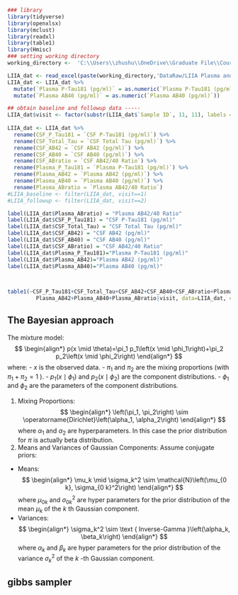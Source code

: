 ```r
### library
library(tidyverse)
library(openxlsx)
library(mclust)
library(readxl)
library(table1)
library(Hmisc)
### setting working directory
working_directory <-  'C:\\Users\\zhushu\\OneDrive\\Graduate File\\Course\\Thesis'

```

```r
LIIA_dat <- read_excel(paste(working_directory,'DataRaw/LIIA Plasma and CSF Study.xlsx',sep = '/'))
LIIA_dat <- LIIA_dat %>%
  mutate(`Plasma P-Tau181 (pg/ml)` = as.numeric(`Plasma P-Tau181 (pg/ml)`)) %>%
  mutate(`Plasma AB40 (pg/ml)` = as.numeric(`Plasma AB40 (pg/ml)`))

## obtain baseline and followup data -----
LIIA_dat$visit <- factor(substr(LIIA_dat$`Sample ID`, 11, 11), labels = c("baseline", "followup") ) 
  
LIIA_dat <- LIIA_dat %>%  
  rename(CSF_P_Tau181 = `CSF P-Tau181 (pg/ml)`) %>%
  rename(CSF_Total_Tau = `CSF Total Tau (pg/ml)`) %>%
  rename(CSF_AB42 = `CSF AB42 (pg/ml)`) %>%
  rename(CSF_AB40 = `CSF AB40 (pg/ml)`) %>%
  rename(CSF_ABratio = `CSF AB42/40 Ratio`) %>%
  rename(Plasma_P_Tau181 = `Plasma P-Tau181 (pg/ml)`) %>%
  rename(Plasma_AB42 = `Plasma AB42 (pg/ml)`) %>%
  rename(Plasma_AB40 = `Plasma AB40 (pg/ml)`) %>%
  rename(Plasma_ABratio = `Plasma AB42/40 Ratio`) 
#LIIA_baseline <- filter(LIIA_dat, visit==1)
#LIIA_followup <- filter(LIIA_dat, visit==2)  

label(LIIA_dat$Plasma_ABratio) = "Plasma AB42/40 Ratio"
label(LIIA_dat$CSF_P_Tau181) = "CSF P-Tau181 (pg/ml)"
label(LIIA_dat$CSF_Total_Tau) = "CSF Total Tau (pg/ml)"
label(LIIA_dat$CSF_AB42) = "CSF AB42 (pg/ml)"
label(LIIA_dat$CSF_AB40) = "CSF AB40 (pg/ml)"
label(LIIA_dat$CSF_ABratio) = "CSF AB42/40 Ratio"
label(LIIA_dat$Plasma_P_Tau181)="Plasma P-Tau181 (pg/ml)"
label(LIIA_dat$Plasma_AB42)="Plasma AB42 (pg/ml)"
label(LIIA_dat$Plasma_AB40)="Plasma AB40 (pg/ml)"

  

table1(~CSF_P_Tau181+CSF_Total_Tau+CSF_AB42+CSF_AB40+CSF_ABratio+Plasma_P_Tau181+
         Plasma_AB42+Plasma_AB40+Plasma_ABratio|visit, data=LIIA_dat, caption = "Table 1: Basic descriptive statistics")
```

## The Bayesian approach
The mixture model:
$$
\begin{align*}
p(x \mid \theta)=\pi_1 p_1\left(x \mid \phi_1\right)+\pi_2 p_2\left(x \mid \phi_2\right)
\end{align*}
$$
where:
- $x$ is the observed data.
- $\pi_1$ and $\pi_2$ are the mixing proportions (with $\pi_1+\pi_2=1$ ).
- $p_1\left(x \mid \phi_1\right)$ and $p_2\left(x \mid \phi_2\right)$ are the component distributions.
- $\phi_1$ and $\phi_2$ are the parameters of the component distributions.

1. Mixing Proportions:
$$
\begin{align*}
\left(\pi_1, \pi_2\right) \sim \operatorname{Dirichlet}\left(\alpha_1, \alpha_2\right)
\end{align*}
$$
where $\alpha_1$ and $\alpha_2$ are hyperparameters. In this case the prior distribution for $\pi$ is actually beta distribution. 
2. Means and Variances of Gaussian Components: Assume conjugate priors:
- Means:
$$
\begin{align*}
\mu_k \mid \sigma_k^2 \sim \mathcal{N}\left(\mu_{0 k}, \sigma_{0 k}^2\right)
\end{align*}
$$
where $\mu_{0 k}$ and $\sigma_{0 k}^2$ are hyper parameters for the prior distribution of the mean $\mu_k$ of the $k$ th Gaussian component.
- Variances:
$$
\begin{align*}
\sigma_k^2 \sim \text { Inverse-Gamma }\left(\alpha_k, \beta_k\right)
\end{align*}
$$
where $\alpha_k$ and $\beta_k$ are hyper parameters for the prior distribution of the variance $\sigma_k^2$ of the $k$ -th Gaussian component.

## gibbs sampler






